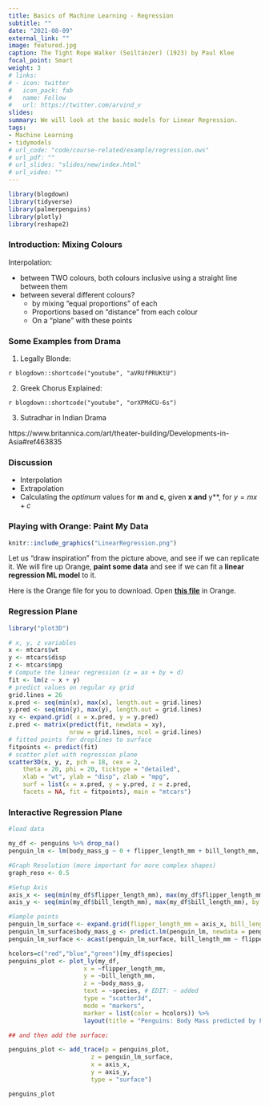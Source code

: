 ```yaml
---
title: Basics of Machine Learning - Regression
subtitle: ""
date: "2021-08-09"
external_link: ""
image: featured.jpg
caption: The Tight Rope Walker (Seiltänzer) (1923) by Paul Klee
focal_point: Smart
weight: 3
# links:
# - icon: twitter
#   icon_pack: fab
#   name: Follow
#   url: https://twitter.com/arvind_v
slides:
summary: We will look at the basic models for Linear Regression.
tags:
- Machine Learning
- tidymodels
# url_code: "code/course-related/example/regression.ows"
# url_pdf: ""
# url_slides: "slides/new/index.html"
# url_video: ""
---
```


```r
library(blogdown)
library(tidyverse)
library(palmerpenguins)
library(plotly)
library(reshape2)
```

### Introduction: Mixing Colours

Interpolation:

-   between TWO colours, both colours inclusive using a straight line
    between them\
-   between several different colours?
    -   by mixing "equal proportions" of each
    -   Proportions based on "distance" from each colour
    -   On a "plane" with these points

### Some Examples from Drama

1.  Legally Blonde:

`r blogdown::shortcode("youtube", "aVRUfPRUKtU")`

2.  Greek Chorus Explained:

`r blogdown::shortcode("youtube", "orXPMdCU-6s")`

3.  Sutradhar in Indian Drama

https://www.britannica.com/art/theater-building/Developments-in-Asia#ref463835

### Discussion

-   Interpolation
-   Extrapolation
-   Calculating the *optimum* values for **m** and **c**, given **x
    and** y\*\*, for $y = mx + c$

### Playing with Orange: Paint My Data

```r

knitr::include_graphics("LinearRegression.png")

```

Let us "draw inspiration" from the picture above, and see if we can
replicate it. We will fire up Orange, **paint some data** and see if we
can fit a **linear regression ML model** to it.

Here is the Orange file for you to download. Open <u>[**this
file**](LinearRegression.ows)</u> in Orange.

### Regression Plane

```r

library("plot3D")

# x, y, z variables
x <- mtcars$wt
y <- mtcars$disp
z <- mtcars$mpg
# Compute the linear regression (z = ax + by + d)
fit <- lm(z ~ x + y)
# predict values on regular xy grid
grid.lines = 26
x.pred <- seq(min(x), max(x), length.out = grid.lines)
y.pred <- seq(min(y), max(y), length.out = grid.lines)
xy <- expand.grid( x = x.pred, y = y.pred)
z.pred <- matrix(predict(fit, newdata = xy), 
                 nrow = grid.lines, ncol = grid.lines)
# fitted points for droplines to surface
fitpoints <- predict(fit)
# scatter plot with regression plane
scatter3D(x, y, z, pch = 18, cex = 2, 
    theta = 20, phi = 20, ticktype = "detailed",
    xlab = "wt", ylab = "disp", zlab = "mpg",  
    surf = list(x = x.pred, y = y.pred, z = z.pred,  
    facets = NA, fit = fitpoints), main = "mtcars")


```

### Interactive Regression Plane

```r
#load data

my_df <- penguins %>% drop_na()
penguin_lm <- lm(body_mass_g ~ 0 + flipper_length_mm + bill_length_mm, data = my_df)
```

```r
#Graph Resolution (more important for more complex shapes)
graph_reso <- 0.5

#Setup Axis
axis_x <- seq(min(my_df$flipper_length_mm), max(my_df$flipper_length_mm), by = graph_reso)
axis_y <- seq(min(my_df$bill_length_mm), max(my_df$bill_length_mm), by = graph_reso)

#Sample points
penguin_lm_surface <- expand.grid(flipper_length_mm = axis_x, bill_length_mm = axis_y,KEEP.OUT.ATTRS = F)
penguin_lm_surface$body_mass_g <- predict.lm(penguin_lm, newdata = penguin_lm_surface)
penguin_lm_surface <- acast(penguin_lm_surface, bill_length_mm ~ flipper_length_mm, value.var = "body_mass_g") #y ~ x

```

```r
hcolors=c("red","blue","green")[my_df$species]
penguins_plot <- plot_ly(my_df, 
                     x = ~flipper_length_mm, 
                     y = ~bill_length_mm, 
                     z = ~body_mass_g,
                     text = ~species, # EDIT: ~ added
                     type = "scatter3d", 
                     mode = "markers",
                     marker = list(color = hcolors)) %>% 
                     layout(title = "Penguins: Body Mass predicted by Flipper Length and Bill Length")

## and then add the surface:

penguins_plot <- add_trace(p = penguins_plot,
                       z = penguin_lm_surface,
                       x = axis_x,
                       y = axis_y,
                       type = "surface")

penguins_plot

```
